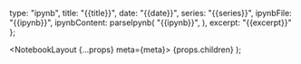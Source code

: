 
  type: "ipynb",
  title: "{{title}}",
  date: "{{date}}",
  series: "{{series}}",
  ipynbFile: "{{ipynb}}",
  ipynbContent: parseIpynb(
    "{{ipynb}}",
  ),
  excerpt:
    "{{excerpt}}"
};

  <NotebookLayout {...props} meta={meta}>
    {props.children}
  </NotebookLayout>
);
